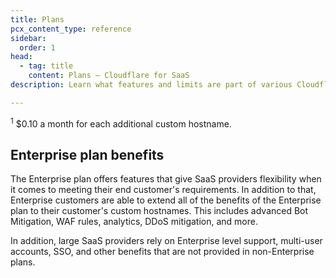 ```yaml
---
title: Plans
pcx_content_type: reference
sidebar:
  order: 1
head:
  - tag: title
    content: Plans — Cloudflare for SaaS
description: Learn what features and limits are part of various Cloudflare plans.

---
```



<FeatureTable id="ssl.z_custom_hostnames" />

 <sup>1</sup>  $0.10 a month for each additional custom hostname.

## Enterprise plan benefits

The Enterprise plan offers features that give SaaS providers flexibility when it comes to meeting their end customer's requirements. In addition to that, Enterprise customers are able to extend all of the benefits of the Enterprise plan to their customer's custom hostnames. This includes advanced Bot Mitigation, WAF rules, analytics, DDoS mitigation, and more.

In addition, large SaaS providers rely on Enterprise level support, multi-user accounts, SSO, and other benefits that are not provided in non-Enterprise plans.

<Render file="non-contract-enablement" product="fundamentals" />
